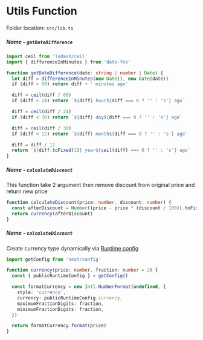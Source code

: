 <h1 className="text-primary">Utils Function</h1>

Folder location: `src/lib.ts`

##### Name - `getDateDifference`

```ts
import ceil from 'lodash/ceil'
import { differenceInMinutes } from 'date-fns'

function getDateDifference(date: string | number | Date) {
  let diff = differenceInMinutes(new Date(), new Date(date))
  if (diff < 60) return diff + ' minutes ago'

  diff = ceil(diff / 60)
  if (diff < 24) return `${diff} hour${diff === 0 ? '' : 's'} ago`

  diff = ceil(diff / 24)
  if (diff < 30) return `${diff} day${diff === 0 ? '' : 's'} ago`

  diff = ceil(diff / 30)
  if (diff < 12) return `${diff} month${diff === 0 ? '' : 's'} ago`

  diff = diff / 12
  return `${diff.toFixed(1)} year${ceil(diff) === 0 ? '' : 's'} ago`
}
```

##### Name - `calculateDiscount`

This function take 2 argument then remove discount from original price and return new price

```ts
function calculateDiscount(price: number, discount: number) {
  const afterDiscount = Number((price - price * (discount / 100)).toFixed(2))
  return currency(afterDiscount)
}
```

##### Name - `calculateDiscount`

Create currency type dynamically via [Runtime config](https://nextjs.org/docs/api-reference/next.config.js/runtime-configuration)

```ts
import getConfig from 'next/config'

function currency(price: number, fraction: number = 2) {
  const { publicRuntimeConfig } = getConfig()

  const formatCurrency = new Intl.NumberFormat(undefined, {
    style: 'currency',
    currency: publicRuntimeConfig.currency,
    maximumFractionDigits: fraction,
    minimumFractionDigits: fraction,
  })

  return formatCurrency.format(price)
}
```

